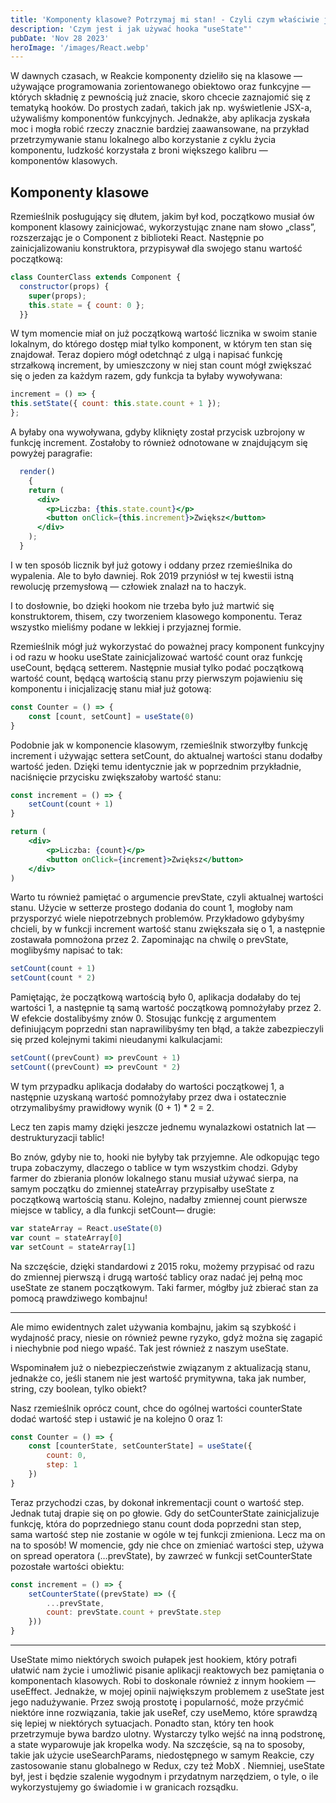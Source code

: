 ```yaml
---
title: 'Komponenty klasowe? Potrzymaj mi stan! - Czyli czym właściwie jest ten „useState”?'
description: 'Czym jest i jak używać hooka "useState"'
pubDate: 'Nov 28 2023'
heroImage: '/images/React.webp'
---
```


W dawnych czasach, w Reakcie komponenty dzieliło się na klasowe — używające programowania zorientowanego obiektowo oraz funkcyjne — których składnię z pewnością już znacie, skoro chcecie zaznajomić się z tematyką hooków. Do prostych zadań, takich jak np. wyświetlenie JSX-a, używaliśmy komponentów funkcyjnych. Jednakże, aby aplikacja zyskała moc i mogła robić rzeczy znacznie bardziej zaawansowane, na przykład przetrzymywanie stanu lokalnego albo korzystanie z cyklu życia komponentu, ludzkość korzystała z broni większego kalibru — komponentów klasowych.

## Komponenty klasowe

Rzemieślnik posługujący się dłutem, jakim był kod, początkowo musiał ów komponent klasowy zainicjować, wykorzystując znane nam słowo „class”, rozszerzając je o Component z biblioteki React. Następnie po zainicjalizowaniu konstruktora, przypisywał dla swojego stanu wartość początkową:

```jsx
class CounterClass extends Component {
  constructor(props) {
    super(props);
    this.state = { count: 0 };
  }}
```

W tym momencie miał on już początkową wartość licznika w swoim stanie lokalnym, do którego dostęp miał tylko komponent, w którym ten stan się znajdował. Teraz dopiero mógł odetchnąć z ulgą i napisać funkcję strzałkową increment, by umieszczony w niej stan count mógł zwiększać się o jeden za każdym razem, gdy funkcja ta byłaby wywoływana:

```jsx
increment = () => {
this.setState({ count: this.state.count + 1 });
};
```

A byłaby ona wywoływana, gdyby kliknięty został przycisk uzbrojony w funkcję increment. Zostałoby to również odnotowane w znajdującym się powyżej paragrafie:

```jsx
  render()
	{
    return (
      <div>
        <p>Liczba: {this.state.count}</p>
        <button onClick={this.increment}>Zwiększ</button>
      </div>
    );
  }

```

I w ten sposób licznik był już gotowy i oddany przez rzemieślnika do wypalenia. Ale to było dawniej. Rok 2019 przyniósł w tej kwestii istną rewolucję przemysłową — człowiek znalazł na to haczyk.

I to dosłownie, bo dzięki hookom nie trzeba było już martwić się konstruktorem, thisem, czy tworzeniem klasowego komponentu. Teraz wszystko mieliśmy podane w lekkiej i przyjaznej formie.

Rzemieślnik mógł już wykorzystać do poważnej pracy komponent funkcyjny i od razu w hooku useState zainicjalizować wartość count oraz funkcję useCount, będącą setterem. Następnie musiał tylko podać początkową wartość count, będącą wartością stanu przy pierwszym pojawieniu się komponentu i inicjalizację stanu miał już gotową:

```jsx
const Counter = () => {
	const [count, setCount] = useState(0)
}
```

Podobnie jak w komponencie klasowym, rzemieślnik stworzyłby funkcję increment i używając settera setCount, do aktualnej wartości stanu dodałby wartość jeden. Dzięki temu identycznie jak w poprzednim przykładnie, naciśnięcie przycisku zwiększałoby wartość stanu:

```jsx
const increment = () => {
	setCount(count + 1)
}

return (
	<div>
		<p>Liczba: {count}</p>
		<button onClick={increment}>Zwiększ</button>
	</div>
)
```

Warto tu również pamiętać o argumencie prevState, czyli aktualnej wartości stanu. Użycie w setterze prostego dodania do count 1, mogłoby nam przysporzyć wiele niepotrzebnych problemów. Przykładowo gdybyśmy chcieli, by w funkcji increment wartość stanu zwiększała się o 1, a następnie zostawała pomnożona przez 2. Zapominając na chwilę o prevState, moglibyśmy napisać to tak:

```jsx
setCount(count + 1)
setCount(count * 2)
```

Pamiętając, że początkową wartością było 0, aplikacja dodałaby do tej wartości 1, a następnie tą samą wartość początkową pomnożyłaby przez 2. W efekcie dostalibyśmy znów 0. Stosując funkcję z argumentem definiującym poprzedni stan naprawilibyśmy ten błąd, a także zabezpieczyli się przed kolejnymi takimi nieudanymi kalkulacjami:

```jsx
setCount((prevCount) => prevCount + 1)
setCount((prevCount) => prevCount * 2)
```

W tym przypadku aplikacja dodałaby do wartości początkowej 1, a następnie uzyskaną wartość pomnożyłaby przez dwa i ostatecznie otrzymalibyśmy prawidłowy wynik (0 + 1) * 2 = 2.

Lecz ten zapis mamy dzięki jeszcze jednemu wynalazkowi ostatnich lat — destrukturyzacji tablic!

Bo znów, gdyby nie to, hooki nie byłyby tak przyjemne. Ale odkopując tego trupa zobaczymy, dlaczego o tablice w tym wszystkim chodzi. Gdyby farmer do zbierania plonów lokalnego stanu musiał używać sierpa, na samym początku do zmiennej stateArray przypisałby useState z początkową wartością stanu. Kolejno, nadałby zmiennej count pierwsze miejsce w tablicy, a dla funkcji setCount— drugie:

```jsx
var stateArray = React.useState(0)
var count = stateArray[0]
var setCount = stateArray[1]
```

Na szczęście, dzięki standardowi z 2015 roku, możemy przypisać od razu do zmiennej pierwszą i drugą wartość tablicy oraz nadać jej pełną moc useState ze stanem początkowym. Taki farmer, mógłby już zbierać stan za pomocą prawdziwego kombajnu!

***

Ale mimo ewidentnych zalet używania kombajnu, jakim są szybkość i wydajność pracy, niesie on również pewne ryzyko, gdyż można się zagapić i niechybnie pod niego wpaść. Tak jest również z naszym useState.

Wspominałem już o niebezpieczeństwie związanym z aktualizacją stanu, jednakże co, jeśli stanem nie jest wartość prymitywna, taka jak number, string, czy boolean, tylko obiekt?

Nasz rzemieślnik oprócz count, chce do ogólnej wartości counterState dodać wartość step i ustawić je na kolejno 0 oraz 1:

```jsx
const Counter = () => {
	const [counterState, setCounterState] = useState({
		count: 0,
		step: 1
	})
}
```

Teraz przychodzi czas, by dokonał inkrementacji count o wartość step. Jednak tutaj drapie się on po głowie. Gdy do setCounterState zainicjalizuje funkcję, która do poprzedniego stanu count doda poprzedni stan step, sama wartość step nie zostanie w ogóle w tej funkcji zmieniona. Lecz ma on na to sposób! W momencie, gdy nie chce on zmieniać wartości step, używa on spread operatora (…prevState), by zawrzeć w funkcji setCounterState pozostałe wartości obiektu:

```jsx
const increment = () => {
	setCounterState((prevState) => ({
		...prevState,
		count: prevState.count + prevState.step
	}))
}
```

***

UseState mimo niektórych swoich pułapek jest hookiem, który potrafi ułatwić nam życie i umożliwić pisanie aplikacji reaktowych bez pamiętania o komponentach klasowych. Robi to doskonale również z innym hookiem — useEffect. Jednakże, w mojej opinii największym problemem z useState jest jego nadużywanie. Przez swoją prostotę i popularność, może przyćmić niektóre inne rozwiązania, takie jak useRef, czy useMemo, które sprawdzą się lepiej w niektórych sytuacjach. Ponadto stan, który ten hook przetrzymuje bywa bardzo ulotny. Wystarczy tylko wejść na inną podstronę, a state wyparowuje jak kropelka wody. Na szczęście, są na to sposoby, takie jak użycie useSearchParams, niedostępnego w samym Reakcie, czy zastosowanie stanu globalnego w Redux, czy też MobX . Niemniej, useState był, jest i będzie szalenie wygodnym i przydatnym narzędziem, o tyle, o ile wykorzystujemy go świadomie i w granicach rozsądku.
